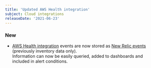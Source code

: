```yaml
---
title: 'Updated AWS Health integration'
subject: Cloud integrations
releaseDate: '2021-06-23'
---
```


### New

* [AWS Health integration](https://docs.newrelic.com/docs/integrations/amazon-integrations/aws-integrations-list/aws-health-monitoring-integration/) events are now stored as [New Relic events](https://docs.newrelic.com/docs/data-apis/ingest-apis/introduction-event-api) (previously inventory data only).  
Information can now be easily queried, added to dashboards and included in alert conditions.
